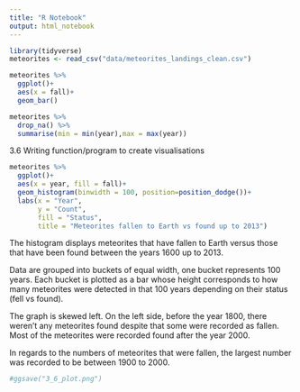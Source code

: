 ```yaml
---
title: "R Notebook"
output: html_notebook
---
```


```r
library(tidyverse)
meteorites <- read_csv("data/meteorites_landings_clean.csv")
```


```r
meteorites %>% 
  ggplot()+
  aes(x = fall)+
  geom_bar()

meteorites %>% 
  drop_na() %>% 
  summarise(min = min(year),max = max(year))
```
3.6 Writing function/program to create visualisations
```r
meteorites %>% 
  ggplot()+
  aes(x = year, fill = fall)+
  geom_histogram(binwidth = 100, position=position_dodge())+
  labs(x = "Year",
       y = "Count",
       fill = "Status",
       title = "Meteorites fallen to Earth vs found up to 2013")
```

The histogram displays meteorites that have fallen to Earth versus 
those that have been found between the years 1600 up to 2013.

Data are grouped into buckets of equal width, one bucket represents 100 years.
Each bucket is plotted as a bar whose height corresponds to how many meteorites 
were detected in that 100 years depending on their status (fell vs found).

The graph is skewed left. On the left side, before the year 1800, 
there weren't any meteorites found despite that some were recorded as fallen.
Most of the meteorites were recorded found after the year 2000.

In regards to the numbers of meteorites that were fallen, 
the largest number was recorded to be between 1900 to 2000. 


```r
#ggsave("3_6_plot.png")
```






